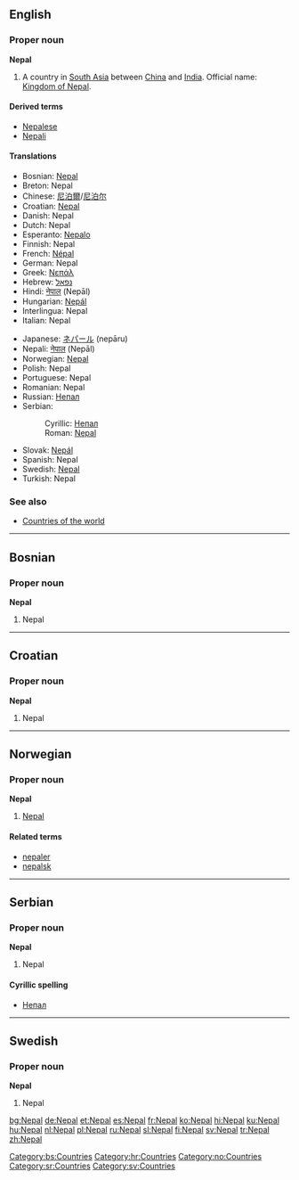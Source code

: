 ==English==
===Proper noun===
'''Nepal'''

# A country in [[South Asia]] between [[China]] and [[India]]. Official name: [[Kingdom of Nepal]].

====Derived terms====
*[[Nepalese]]
*[[Nepali]]

====Translations====
{{top}}
*Bosnian: [[Nepal#Bosnian|Nepal]] {{m}}
*Breton: Nepal
*Chinese: [[尼泊爾]]/[[尼泊尔]]
*Croatian: [[Nepal#Croatian|Nepal]] {{m}}
*Danish: Nepal
*Dutch: Nepal
*Esperanto: [[Nepalo]]
*Finnish: Nepal
*French: [[Népal]] {{m}}
*German: Nepal
*Greek: [[Νεπάλ]]
*Hebrew: [[נפאל]]
*Hindi: [[नेपाल]] (Nepāl)
*Hungarian: [[Nepál]]
*Interlingua: Nepal
*Italian: Nepal {{m}}
{{mid}}
*Japanese: [[ネパール]] (nepāru)
*Nepali: [[नेपाल#Nepali|नेपाल]] (Nepāl)
*Norwegian: [[#Norwegian|Nepal]]
*Polish: Nepal
*Portuguese: Nepal
*Romanian: Nepal {{n}}
*Russian: [[Непал#Russian|Непал]] {{m}}
*Serbian:
*:Cyrillic: [[Непал#Serbian|Непал]] {{m}}
*:Roman: [[Nepal#Serbian|Nepal]] {{m}}
*Slovak: [[Nepál]]
*Spanish: Nepal
*Swedish: [[Nepal#Swedish|Nepal]]
*Turkish: Nepal
{{bottom}}

===See also===
*[[Countries of the world]]

----

==Bosnian==
===Proper noun===
'''Nepal''' {{m}}
#Nepal
[[Category:bs:Countries]]

----

==Croatian==
===Proper noun===
'''Nepal''' {{m}}
#Nepal
[[Category:hr:Countries]]

----

==Norwegian==
===Proper noun===
[[Category:no:Countries]]
'''Nepal'''
#[[#English|Nepal]]
====Related terms====
*[[nepaler]]
*[[nepalsk]]

----

==Serbian==
===Proper noun===
'''Nepal''' {{m}}
#Nepal
====Cyrillic spelling====
*[[Непал#Serbian|Непал]]
[[Category:sr:Countries]]

----

==Swedish==
===Proper noun===
'''Nepal'''
#Nepal
[[Category:sv:Countries]]

[[bg:Nepal]]
[[de:Nepal]]
[[et:Nepal]]
[[es:Nepal]]
[[fr:Nepal]]
[[ko:Nepal]]
[[hi:Nepal]]
[[ku:Nepal]]
[[hu:Nepal]]
[[nl:Nepal]]
[[pl:Nepal]]
[[ru:Nepal]]
[[sl:Nepal]]
[[fi:Nepal]]
[[sv:Nepal]]
[[tr:Nepal]]
[[zh:Nepal]]